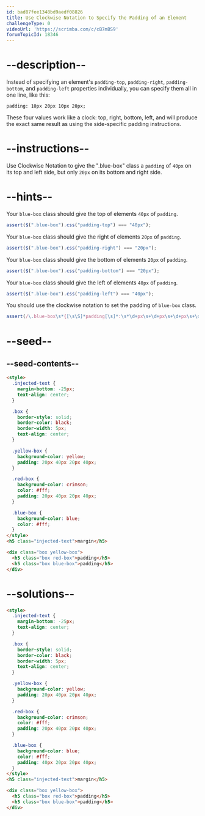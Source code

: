 ```yaml
---
id: bad87fee1348bd9aedf08826
title: Use Clockwise Notation to Specify the Padding of an Element
challengeType: 0
videoUrl: 'https://scrimba.com/c/cB7mBS9'
forumTopicId: 18346
---
```


# --description--

Instead of specifying an element's `padding-top`, `padding-right`, `padding-bottom`, and `padding-left` properties individually, you can specify them all in one line, like this:

`padding: 10px 20px 10px 20px;`

These four values work like a clock: top, right, bottom, left, and will produce the exact same result as using the side-specific padding instructions.

# --instructions--

Use Clockwise Notation to give the ".blue-box" class a `padding` of `40px` on its top and left side, but only `20px` on its bottom and right side.

# --hints--

Your `blue-box` class should give the top of elements `40px` of `padding`.

```js
assert($(".blue-box").css("padding-top") === "40px");
```

Your `blue-box` class should give the right of elements `20px` of `padding`.

```js
assert($(".blue-box").css("padding-right") === "20px");
```

Your `blue-box` class should give the bottom of elements `20px` of `padding`.

```js
assert($(".blue-box").css("padding-bottom") === "20px");
```

Your `blue-box` class should give the left of elements `40px` of `padding`.

```js
assert($(".blue-box").css("padding-left") === "40px");
```

You should use the clockwise notation to set the padding of `blue-box` class.

```js
assert(/\.blue-box\s*{[\s\S]*padding[\s]*:\s*\d+px\s+\d+px\s+\d+px\s+\d+px(;\s*[^}]+\s*}|;?\s*})/.test(__helpers.removeCssComments($('style').text())));
```

# --seed--

## --seed-contents--

```html
<style>
  .injected-text {
    margin-bottom: -25px;
    text-align: center;
  }

  .box {
    border-style: solid;
    border-color: black;
    border-width: 5px;
    text-align: center;
  }

  .yellow-box {
    background-color: yellow;
    padding: 20px 40px 20px 40px;
  }

  .red-box {
    background-color: crimson;
    color: #fff;
    padding: 20px 40px 20px 40px;
  }

  .blue-box {
    background-color: blue;
    color: #fff;
  }
</style>
<h5 class="injected-text">margin</h5>

<div class="box yellow-box">
  <h5 class="box red-box">padding</h5>
  <h5 class="box blue-box">padding</h5>
</div>
```

# --solutions--

```html
<style>
  .injected-text {
    margin-bottom: -25px;
    text-align: center;
  }

  .box {
    border-style: solid;
    border-color: black;
    border-width: 5px;
    text-align: center;
  }

  .yellow-box {
    background-color: yellow;
    padding: 20px 40px 20px 40px;
  }

  .red-box {
    background-color: crimson;
    color: #fff;
    padding: 20px 40px 20px 40px;
  }

  .blue-box {
    background-color: blue;
    color: #fff;
    padding: 40px 20px 20px 40px;
  }
</style>
<h5 class="injected-text">margin</h5>

<div class="box yellow-box">
  <h5 class="box red-box">padding</h5>
  <h5 class="box blue-box">padding</h5>
</div>
```
